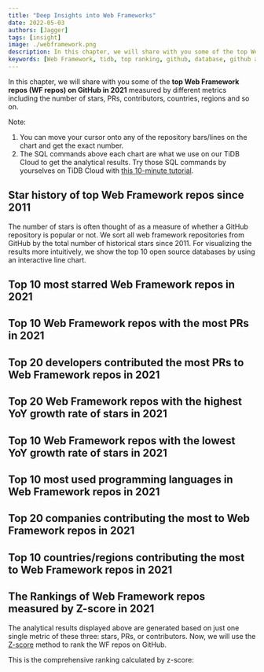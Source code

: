 ```yaml
---
title: "Deep Insights into Web Frameworks"
date: 2022-05-03
authors: [Jagger]
tags: [insight]
image: ./webframework.png
description: In this chapter, we will share with you some of the top Web Framework repos (WF repos) on GitHub in 2021 measured by different metrics including the number of stars, PRs, contributors, countries, regions and so on.   
keywords: [Web Framework, tidb, top ranking, github, database, github archive, gitHub metrics]
---
```



In this chapter, we will share with you some of the **top Web Framework repos (WF repos) on GitHub in 2021** measured by different metrics including the number of stars, PRs, contributors, countries, regions and so on. 

<!--truncate-->

Note: 
1. You can move your cursor onto any of the repository bars/lines on the chart and get the exact number. 
2. The SQL commands above each chart are what we use on our TiDB Cloud to get the analytical results. Try those SQL commands by yourselves on TiDB Cloud with [this 10-minute tutorial](/blog/try-it-yourself/).

## Star history of top Web Framework repos since 2011

The number of stars is often thought of as a measure of whether a GitHub repository is popular or not. We sort all web framework repositories from GitHub by the total number of historical stars since 2011. For visualizing the results more intuitively, we show the top 10 open source databases by using an interactive line chart.

<CommonChart
    chart='dynamic-stars'
    category='archive/2021/repo-racing-by-stars'
    formatSql={false}
    field='web_framework'
/>

## Top 10 most starred Web Framework repos in 2021

<CommonChart
    chart='barchart'
    category='archive/2021/repo-ranking-by-stars-growth'
    formatSql={false}
    categoryIndex='repo_name'
    valueIndex='stars'
    seriesName='Stars'
    field='web_framework'
    limit={10}
/>


## Top 10 Web Framework repos with the most PRs in 2021

<CommonChart
    chart='barchart'
    category='archive/2021/repo-ranking-by-prs'
    formatSql={false}
    categoryIndex='repo_name'
    valueIndex='prs'
    seriesName='PRs'
    field='web_framework'
    n={10}
/>

## Top 20 developers contributed the most PRs to Web Framework repos in 2021

<CommonChart
    chart='barchart'
    category='archive/2021/repo-pr-creator-ranking-by-prs'
    formatSql={false}
    categoryIndex='actor_login'
    valueIndex='prs'
    categoryType='owner'
    seriesName='PRs'
    field='web_framework'
    n={20}
/>


## Top 20 Web Framework repos with the highest YoY growth rate of stars in 2021

<CommonChart
    chart='yoychart'
    category='archive/2021/repo-ranking-by-yoy-stars-growth'
    formatSql={false}
    field='web_framework'
/>


## Top 10 Web Framework repos with the lowest YoY growth rate of stars in 2021

<CommonChart
    chart='yoychart'
    category='archive/2021/repo-ranking-by-yoy-stars-growth-least'
    formatSql={false}
    field='web_framework'
/>

## Top 10 most used programming languages in Web Framework repos in 2021

<CommonChart
    chart='barchart'
    category='archive/2021/language-ranking-by-prs'
    formatSql={false}
    categoryIndex='language'
    valueIndex='prs'
    categoryType='lang'
    seriesName='PRs'
    field='web_framework'
/>

## Top 20 companies contributing the most to Web Framework repos in 2021

<CommonChart
    chart='barchart'
    category='archive/2021/company-ranking-by-contributions'
    formatSql={false}
    categoryIndex='company'
    valueIndex='contributions'
    seriesName='Contributions'
    categoryType={false}
    field='web_framework'
    n={20}
/>


## Top 10 countries/regions contributing the most to Web Framework repos in 2021

<CommonChart
    chart='worldmapchart'
    category='archive/2021/country-ranking-by-contributions'
    formatSql={false}
    categoryIndex='country_code'
    valueIndex='contributions'
    seriesName='Contributions'
    field='web_framework'
    n={10}
/>

## The Rankings of Web Framework repos measured by Z-score in 2021

The analytical results displayed above are generated based on just one single metric of these three: stars, PRs, or contributors. Now, we will use the [Z-score](https://en.wikipedia.org/wiki/Standard_score) method to rank the WF repos on GitHub.  

This is the comprehensive ranking calculated by z-score:

<CommonChart
    chart='zscorechart'
    category='archive/2021/repo-ranking-by-z-score'
    formatSql={false}
    field='web_framework'
    n={50}
/>
